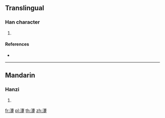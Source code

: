 {{character info/new}}
==Translingual==

===Han character===
{{Han char|rn=85|rad=水|as=17|sn=20|four=|canj=EJTO|ids=⿰氵蹇}}

# {{defn|Han|sort=水17}}

====References====
* {{Han ref|kx=0661.250|dkj=18718|hdz=31790.080|uh=703D|ud=28733}}

----

==Mandarin==

===Hanzi===
{{cmn-hanzi|pin=[[jiǎn]] ([[jian3]]), [[jiào]] ([[jiao4]])|wg=chien<sup>3</sup>, chiao<sup>4</sup>}}

# {{defn|lang=cmn|sort=水17}}

[[fr:瀽]]
[[pl:瀽]]
[[th:瀽]]
[[zh:瀽]]